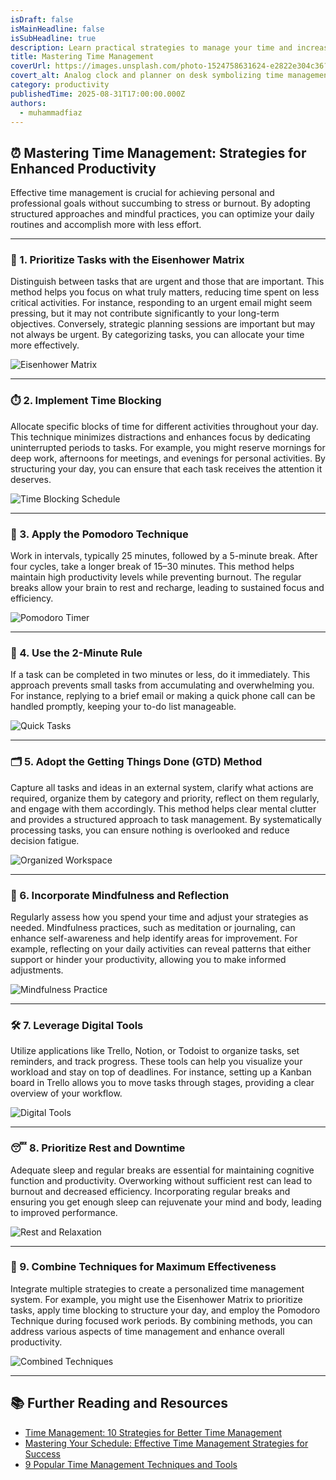 ```yaml
---
isDraft: false
isMainHeadline: false
isSubHeadline: true
description: Learn practical strategies to manage your time and increase productivity.
title: Mastering Time Management
coverUrl: https://images.unsplash.com/photo-1524758631624-e2822e304c36?q=80&w=1600&auto=format&fit=crop
covert_alt: Analog clock and planner on desk symbolizing time management
category: productivity
publishedTime: 2025-08-31T17:00:00.000Z
authors:
  - muhammadfiaz
---
```


## ⏰ Mastering Time Management: Strategies for Enhanced Productivity

Effective time management is crucial for achieving personal and professional goals without succumbing to stress or burnout. By adopting structured approaches and mindful practices, you can optimize your daily routines and accomplish more with less effort.

---

### 🧠 1. Prioritize Tasks with the Eisenhower Matrix

Distinguish between tasks that are urgent and those that are important. This method helps you focus on what truly matters, reducing time spent on less critical activities. For instance, responding to an urgent email might seem pressing, but it may not contribute significantly to your long-term objectives. Conversely, strategic planning sessions are important but may not always be urgent. By categorizing tasks, you can allocate your time more effectively.

![Eisenhower Matrix](https://images.unsplash.com/photo-1556740749-887f6717d7e4)

---

### ⏱️ 2. Implement Time Blocking

Allocate specific blocks of time for different activities throughout your day. This technique minimizes distractions and enhances focus by dedicating uninterrupted periods to tasks. For example, you might reserve mornings for deep work, afternoons for meetings, and evenings for personal activities. By structuring your day, you can ensure that each task receives the attention it deserves.

![Time Blocking Schedule](https://images.unsplash.com/photo-1517245386807-bb43f82c33c4)

---

### 🍅 3. Apply the Pomodoro Technique

Work in intervals, typically 25 minutes, followed by a 5-minute break. After four cycles, take a longer break of 15–30 minutes. This method helps maintain high productivity levels while preventing burnout. The regular breaks allow your brain to rest and recharge, leading to sustained focus and efficiency.

![Pomodoro Timer](https://images.unsplash.com/photo-1504384308090-c894fdcc538d?q=80&w=1200&auto=format&fit=crop)

---

### 🧰 4. Use the 2-Minute Rule

If a task can be completed in two minutes or less, do it immediately. This approach prevents small tasks from accumulating and overwhelming you. For instance, replying to a brief email or making a quick phone call can be handled promptly, keeping your to-do list manageable.

![Quick Tasks](https://images.unsplash.com/photo-1521737604893-d14cc237f11d?q=80&w=1200&auto=format&fit=crop)

---

### 🗂️ 5. Adopt the Getting Things Done (GTD) Method

Capture all tasks and ideas in an external system, clarify what actions are required, organize them by category and priority, reflect on them regularly, and engage with them accordingly. This method helps clear mental clutter and provides a structured approach to task management. By systematically processing tasks, you can ensure nothing is overlooked and reduce decision fatigue.

![Organized Workspace](https://images.unsplash.com/photo-1522202176988-66273c2fd55f)

---

### 🧘 6. Incorporate Mindfulness and Reflection

Regularly assess how you spend your time and adjust your strategies as needed. Mindfulness practices, such as meditation or journaling, can enhance self-awareness and help identify areas for improvement. For example, reflecting on your daily activities can reveal patterns that either support or hinder your productivity, allowing you to make informed adjustments.

![Mindfulness Practice](https://images.unsplash.com/photo-1496307042754-b4aa456c4a2d?q=80&w=1200&auto=format&fit=crop)

---

### 🛠️ 7. Leverage Digital Tools

Utilize applications like Trello, Notion, or Todoist to organize tasks, set reminders, and track progress. These tools can help you visualize your workload and stay on top of deadlines. For instance, setting up a Kanban board in Trello allows you to move tasks through stages, providing a clear overview of your workflow.

![Digital Tools](https://images.unsplash.com/photo-1518770660439-4636190af475?q=80&w=1200&auto=format&fit=crop)

---

### 😴 8. Prioritize Rest and Downtime

Adequate sleep and regular breaks are essential for maintaining cognitive function and productivity. Overworking without sufficient rest can lead to burnout and decreased efficiency. Incorporating regular breaks and ensuring you get enough sleep can rejuvenate your mind and body, leading to improved performance.

![Rest and Relaxation](https://images.unsplash.com/photo-1522202176988-66273c2fd55f?q=80&w=1200&auto=format&fit=crop)

---

### 🧩 9. Combine Techniques for Maximum Effectiveness

Integrate multiple strategies to create a personalized time management system. For example, you might use the Eisenhower Matrix to prioritize tasks, apply time blocking to structure your day, and employ the Pomodoro Technique during focused work periods. By combining methods, you can address various aspects of time management and enhance overall productivity.

![Combined Techniques](https://images.unsplash.com/photo-1496307042754-b4aa456c4a2d?q=80&w=1200&auto=format&fit=crop)

---

## 📚 Further Reading and Resources

- [Time Management: 10 Strategies for Better Time Management](https://fieldreport.caes.uga.edu/publications/C1042/time-management-10-strategies-for-better-time-management/)
- [Mastering Your Schedule: Effective Time Management Strategies for Success](https://lpsonline.sas.upenn.edu/features/mastering-your-schedule-effective-time-management-strategies-success)
- [9 Popular Time Management Techniques and Tools](https://www.usa.edu/blog/time-management-techniques/)
